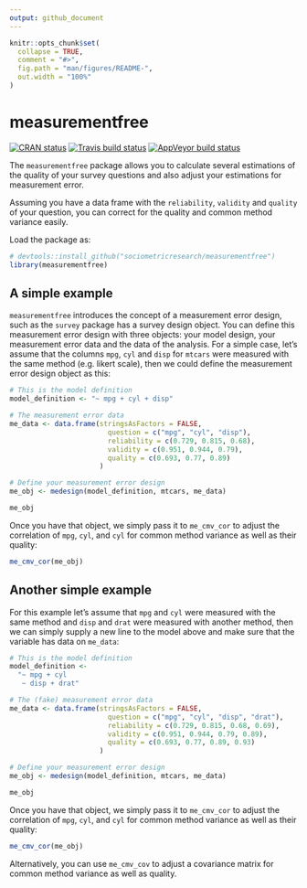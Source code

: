 ```yaml
---
output: github_document
---
```


<!-- README.md is generated from README.Rmd. Please edit that file -->

```r
knitr::opts_chunk$set(
  collapse = TRUE,
  comment = "#>",
  fig.path = "man/figures/README-",
  out.width = "100%"
)
```
# measurementfree

<!-- badges: start -->
[![CRAN status](https://www.r-pkg.org/badges/version/measurementfree)](https://cran.r-project.org/package=measurementfree)
[![Travis build status](https://travis-ci.org/sociometricresearch/measurementfree.svg?branch=master)](https://travis-ci.org/sociometricresearch/measurementfree)
[![AppVeyor build status](https://ci.appveyor.com/api/projects/status/github/sociometricresearch/measurementfree?branch=master&svg=true)](https://ci.appveyor.com/project/sociometricresearch/measurementfree)
<!-- [![Codecov test coverage](https://codecov.io/gh/sociometricresearch/measurementfree/branch/master/graph/badge.svg)](https://codecov.io/gh/sociometricresearch/measurementfree?branch=master) -->
<!-- badges: end -->

The `measurementfree` package allows you to calculate several estimations of the quality of your survey questions and also adjust your estimations for measurement error.

Assuming you have a data frame with the `reliability`, `validity` and `quality` of your question, you can correct for the quality and common method variance easily.

Load the package as:

```r
# devtools::install_github("sociometricresearch/measurementfree")
library(measurementfree)
```

## A simple example

`measurementfree` introduces the concept of a measurement error design, such as the `survey` package has a survey design object. You can define this measurement error design with three objects: your model design, your measurement error data and the data of the analysis. For a simple case, let's assume that the columns `mpg`, `cyl` and `disp` for `mtcars` were measured with the same method (e.g. likert scale), then we could define the measurement error design object as this:

```r
# This is the model definition
model_definition <- "~ mpg + cyl + disp"

# The measurement error data
me_data <- data.frame(stringsAsFactors = FALSE,
                        question = c("mpg", "cyl", "disp"),
                        reliability = c(0.729, 0.815, 0.68),
                        validity = c(0.951, 0.944, 0.79),
                        quality = c(0.693, 0.77, 0.89)
                      )

# Define your measurement error design
me_obj <- medesign(model_definition, mtcars, me_data)

me_obj
```

Once you have that object, we simply pass it to `me_cmv_cor` to adjust the correlation of `mpg`, `cyl`, and `cyl` for common method variance as well as their quality:

```r
me_cmv_cor(me_obj)
```

## Another simple example

For this example let's assume that `mpg` and `cyl` were measured with the same method and `disp` and `drat` were measured with another method, then we can simply supply a new line to the model above and make sure that the variable has data on `me_data`:

```r
# This is the model definition
model_definition <-
  "~ mpg + cyl
   ~ disp + drat"

# The (fake) measurement error data
me_data <- data.frame(stringsAsFactors = FALSE,
                        question = c("mpg", "cyl", "disp", "drat"),
                        reliability = c(0.729, 0.815, 0.68, 0.69),
                        validity = c(0.951, 0.944, 0.79, 0.89),
                        quality = c(0.693, 0.77, 0.89, 0.93)
                      )

# Define your measurement error design
me_obj <- medesign(model_definition, mtcars, me_data)

me_obj
```

Once you have that object, we simply pass it to `me_cmv_cor` to adjust the correlation of `mpg`, `cyl`, and `cyl` for common method variance as well as their quality:

```r
me_cmv_cor(me_obj)
```

Alternatively, you can use `me_cmv_cov` to adjust a covariance matrix for common method variance as well as quality.
